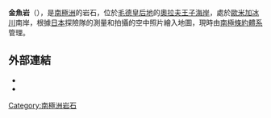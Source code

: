 {{coord|68|37|S|41|0|E|source:GNIS|display=title}}

'''金魚岩'''（{{lang-en|Kingyo Rock}}），是[[南極洲|南極洲]]的岩石，位於[[毛德皇后地|毛德皇后地]]的[[奧拉夫王子海岸|奧拉夫王子海岸]]，處於[[歐米加冰川|歐米加冰川]]南岸，根據[[日本|日本]]探險隊的測量和拍攝的空中照片繪入地圖，現時由[[南極條約體系|南極條約體系]]管理。

==外部連結==
*{{cite gnis | type = antarid | id = 7975| name = Kingyo Rock | accessdate = 2013-05-02}}
*{{usgs-gazetteer|id=7975}}

{{Antarctica-geo-stub}}
[[Category:南極洲岩石|Category:南極洲岩石]]